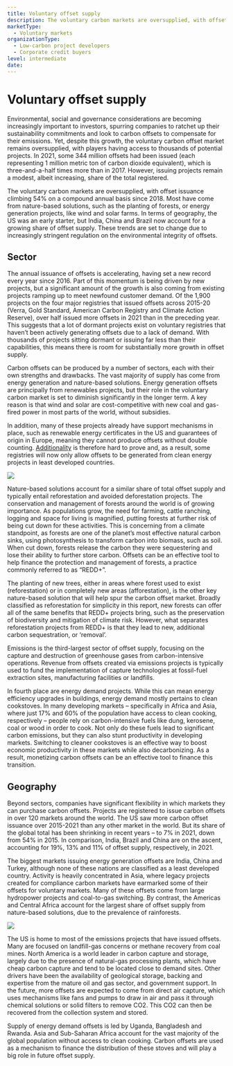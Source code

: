 ```yaml
---
title: Voluntary offset supply
description: The voluntary carbon markets are oversupplied, with offset issuance climbing 54% on a compound annual basis since 2018. Most have come from nature-based solutions, such as the planting of forests, or energy generation projects, like wind and solar farms.
marketType:
  - Voluntary markets
organizationType:
  - Low-carbon project developers
  - Corporate credit buyers
level: intermediate
date: 
---
```


# Voluntary offset supply

Environmental, social and governance considerations are becoming increasingly important to investors, spurring companies to ratchet up their sustainability commitments and look to carbon offsets to compensate for their emissions. Yet, despite this growth, the voluntary carbon offset market remains oversupplied, with players having access to thousands of potential projects. In 2021, some 344 million offsets had been issued (each representing 1 million metric ton of carbon dioxide equivalent), which is three-and-a-half times more than in 2017. However, issuing projects remain a modest, albeit increasing, share of the total registered.

<KeyMessage>
  The voluntary carbon markets are oversupplied, with offset issuance climbing
  54% on a compound annual basis since 2018. Most have come from nature-based
  solutions, such as the planting of forests, or energy generation projects,
  like wind and solar farms. In terms of geography, the US was an early starter,
  but India, China and Brazil now account for a growing share of offset supply.
  These trends are set to change due to increasingly stringent regulation on the
  environmental integrity of offsets.
</KeyMessage>

## Sector

The annual issuance of offsets is accelerating, having set a new record every year since 2016. Part of this momentum is being driven by new projects, but a significant amount of the growth is also coming from existing projects ramping up to meet newfound customer demand. Of the 1,900 projects on the four major registries that issued offsets across 2015-20 (Verra, Gold Standard, American Carbon Registry and Climate Action Reserve), over half issued more offsets in 2021 than in the preceding year. This suggests that a lot of dormant projects exist on voluntary registries that haven’t been actively generating offsets due to a lack of demand. With thousands of projects sitting dormant or issuing far less than their capabilities, this means there is room for substantially more growth in offset supply.

Carbon offsets can be produced by a number of sectors, each with their own strengths and drawbacks. The vast majority of supply has come from energy generation and nature-based solutions. Energy generation offsets are principally from renewables projects, but their role in the voluntary carbon market is set to diminish significantly in the longer term. A key reason is that wind and solar are cost-competitive with new coal and gas-fired power in most parts of the world, without subsidies.

In addition, many of these projects already have support mechanisms in place, such as renewable energy certificates in the US and guarantees of origin in Europe, meaning they cannot produce offsets without double counting. [Additionality](/factsheets/offset-quality) is therefore hard to prove and, as a result, some registries will now only allow offsets to be generated from clean energy projects in least developed countries.

<Image src="offset-supply-1.png" ratio={0} />

Nature-based solutions account for a similar share of total offset supply and typically entail reforestation and avoided deforestation projects. The conservation and management of forests around the world is of growing importance. As populations grow, the need for farming, cattle ranching, logging and space for living is magnified, putting forests at further risk of being cut down for these activities. This is concerning from a climate standpoint, as forests are one of the planet’s most effective natural carbon sinks, using photosynthesis to transform carbon into biomass, such as soil. When cut down, forests release the carbon they were sequestering and lose their ability to further store carbon. Offsets can be an effective tool to help finance the protection and management of forests, a practice commonly referred to as “REDD+”.

The planting of new trees, either in areas where forest used to exist (reforestation) or in completely new areas (afforestation), is the other key nature-based solution that will help spur the carbon offset market. Broadly classified as reforestation for simplicity in this report, new forests can offer all of the same benefits that REDD+ projects bring, such as the preservation of biodiversity and mitigation of climate risk. However, what separates reforestation projects from REDD+ is that they lead to new, additional carbon sequestration, or ‘removal’.

Emissions is the third-largest sector of offset supply, focusing on the capture and destruction of greenhouse gases from carbon-intensive operations. Revenue from offsets created via emissions projects is typically used to fund the implementation of capture technologies at fossil-fuel extraction sites, manufacturing facilities or landfills.

In fourth place are energy demand projects. While this can mean energy efficiency upgrades in buildings, energy demand mostly pertains to clean cookstoves. In many developing markets – specifically in Africa and Asia, where just 17% and 60% of the population have access to clean cooking, respectively – people rely on carbon-intensive fuels like dung, kerosene, coal or wood in order to cook. Not only do these fuels lead to significant carbon emissions, but they can also stunt productivity in developing markets. Switching to cleaner cookstoves is an effective way to boost economic productivity in these markets while also decarbonizing. As a result, monetizing carbon offsets can be an effective tool to finance this transition.

## Geography

Beyond sectors, companies have significant flexibility in which markets they can purchase carbon offsets. Projects are registered to issue carbon offsets in over 120 markets around the world. The US saw more carbon offset issuance over 2015-2021 than any other market in the world. But its share of the global total has been shrinking in recent years – to 7% in 2021, down from 54% in 2015. In comparison, India, Brazil and China are on the ascent, accounting for 19%, 13% and 11% of offset supply, respectively, in 2021.

The biggest markets issuing energy generation offsets are India, China and Turkey, although none of these nations are classified as a least developed country. Activity is heavily concentrated in Asia, where legacy projects created for compliance carbon markets have earmarked some of their offsets for voluntary markets. Many of these offsets come from large hydropower projects and coal-to-gas switching. By contrast, the Americas and Central Africa account for the largest share of offset supply from nature-based solutions, due to the prevalence of rainforests.

<Image src="offset-supply-2.png" ratio={0} />

The US is home to most of the emissions projects that have issued offsets. Many are focused on landfill-gas concerns or methane recovery from coal mines. North America is a world leader in carbon capture and storage, largely due to the presence of natural-gas processing plants, which have cheap carbon capture and tend to be located close to demand sites. Other drivers have been the availability of geological storage, backing and expertise from the mature oil and gas sector, and government support. In the future, more offsets are expected to come from direct air capture, which uses mechanisms like fans and pumps to draw in air and pass it through chemical solutions or solid filters to remove CO2. This CO2 can then be recovered from the collection system and stored.

Supply of energy demand offsets is led by Uganda, Bangladesh and Rwanda. Asia and Sub-Saharan Africa account for the vast majority of the global population without access to clean cooking. Carbon offsets are used as a mechanism to finance the distribution of these stoves and will play a big role in future offset supply.

